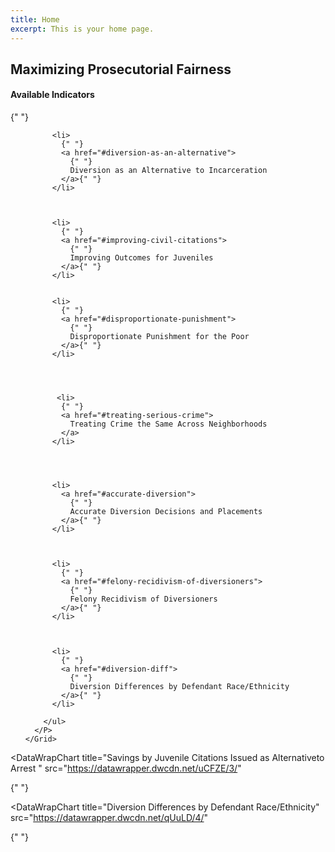 ```yaml
---
title: Home
excerpt: This is your home page.
---
```



<Section py="2|4|8|10">
  <Container>
    <Grid col="1|2" gap="4|8|12" alignItems="center">
      <Flexbox
        flexDirection="column"
        alignItems="center|flex-start"
        textAlign="center|left"
      >
        <H2 m="0" fontWeight="extrabold" lineHeight="tight">
          Maximizing Prosecutorial Fairness
        </H2>
      </Flexbox>
      <P>
        <H4 m="0">Available Indicators </H4>{" "}
        <ul>


          <li>
            {" "}
            <a href="#diversion-as-an-alternative">
              {" "}
              Diversion as an Alternative to Incarceration
            </a>{" "}
          </li>



          <li>
            {" "}
            <a href="#improving-civil-citations">
              {" "}
              Improving Outcomes for Juveniles
            </a>{" "}
          </li>
          

          <li>
            {" "}
            <a href="#disproportionate-punishment">
              {" "}
              Disproportionate Punishment for the Poor
            </a>{" "}
          </li>




           <li>
            {" "}
            <a href="#treating-serious-crime">
              Treating Crime the Same Across Neighborhoods
            </a>
          </li>




          <li>
            <a href="#accurate-diversion">
              {" "}
              Accurate Diversion Decisions and Placements
            </a>{" "}
          </li>



          <li>
            {" "}
            <a href="#felony-recidivism-of-diversioners">
              {" "}
              Felony Recidivism of Diversioners
            </a>{" "}
          </li>



          <li>
            {" "}
            <a href="#diversion-diff">
              {" "}
              Diversion Differences by Defendant Race/Ethnicity
            </a>{" "}
          </li>

        </ul>
      </P>
    </Grid>
  </Container>
</Section>

<Container>


<Section maxWidth="750px">


<DataWrapChart
  title="Diversion as an Alternative to Incarceration"
  src="https://datawrapper.dwcdn.net/Jnk2k/2/"
/>

<a name="diversion-as-an-alternative"> </a>

<DataWrapChart src="https://datawrapper.dwcdn.net/2Y65R/" />
<DataWrapChart src="https://datawrapper.dwcdn.net/rYXoJ/" />

<Box mb="20"> </Box>

<DataWrapChart
  title="Improving Outcomes-Juvenile Civil Citations"
  src="https://datawrapper.dwcdn.net/8rwPJ/2/"
/>

<a name="improving-civil-citations"> </a>

<DataWrapChart src="https://datawrapper.dwcdn.net/BKigx/3/" />

<DataWrapChart
  title="Savings by Juvenile Citations Issued as Alternativeto Arrest "
  src="https://datawrapper.dwcdn.net/uCFZE/3/"
>
  {" "}
</DataWrapChart>




<!-- ### 8.7 -->

<Box mb="20"> </Box>

<DataWrapChart
  title="Disproportionate Punishment for the Poor"
  src="https://datawrapper.dwcdn.net/y0Ri0/4/"
/>

<a name="disproportionate-punishment"> </a>

<DataWrapChart
  title="Diversion as an Alternative to Incarceration Chart"
  src="https://datawrapper.dwcdn.net/NamO0/"
/>
<Box mb="20"> </Box>

<!-- ### 4.6 -->

<DataWrapChart
  title="Treating Serious Crime the Same Across Neighborhoods"
  src="https://datawrapper.dwcdn.net/WdV8O/6/"
/>

<a name="treating-serious-crime"> </a>

<DataWrapChart src="https://datawrapper.dwcdn.net/PRiN4/" />

<Box mb="20"> </Box>


<DataWrapChart
  title="Accurate Diversion Decisions and Placements"
  src="https://datawrapper.dwcdn.net/B1ZIr/1/"
/>

<a name="accurate-diversion"> </a>

<DataWrapChart src="https://datawrapper.dwcdn.net/NlTMZ/" />

<Box mb="20"> </Box>

<!-- ### 4.4 -->

<DataWrapChart
  title="Felony Recidivism of Diversioners"
  src="https://datawrapper.dwcdn.net/mAinb/3/"
/>

<a name="felony-recidivism-of-diversioners"></a>

<DataWrapChart src="https://datawrapper.dwcdn.net/WqnH9/" />

<Box mb="20"> </Box>

<DataWrapChart
  title="Diversion Differences by Defendant Race/Ethnicity"
  src="https://datawrapper.dwcdn.net/qUuLD/4/"
>
  {" "}
</DataWrapChart>

<a name="diversion-diff"> </a>

<DataWrapChart src="https://datawrapper.dwcdn.net/HTBZB/" />
<DataWrapChart src="https://datawrapper.dwcdn.net/2HGA9/" />
<DataWrapChart src="https://datawrapper.dwcdn.net/A6rvd/" />
<DataWrapChart src="https://datawrapper.dwcdn.net/jZ04P/" />


</Section>


</Container>

